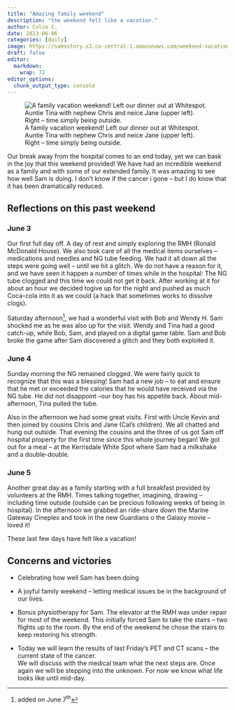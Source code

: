 ```yaml
---
title: "Amazing family weekend"
description: "the weekend felt like a vacation."
author: Colin C.
date: 2023-06-06
categories: [daily]
image: https://samsstory.s3.ca-central-1.amazonaws.com/weekend-vacation.jpg
draft: false
editor: 
  markdown: 
    wrap: 72
editor_options: 
  chunk_output_type: console
---
```


![A family vacation weekend! Left our dinner out at Whitespot. Auntie
Tina with nephew Chris and neice Jane (upper left). Right -- time simply
being
outside.](https://samsstory.s3.ca-central-1.amazonaws.com/weekend-vacation.jpg)

Our break away from the hospital comes to an end today, yet we can bask
in the joy that this weekend provided! We have had an incredible weekend
as a family and with some of our extended family. It was amazing to see
how well Sam is doing. I don't know if the cancer i gone -- but I do
know that it has been dramatically reduced.

## Reflections on this past weekend

### June 3

Our first full day off. A day of rest and simply exploring the RMH
(Ronald McDonald House). We also took care of all the medical items
ourselves -- medications and needles and NG tube feeding. We had it all
down all the steps were going well -- until we hit a glitch. We do not
have a reason for it, and we have seen it happen a number of times while
in the hospital: The NG tube clogged and this time we could not get it
back. After working at it for about an hour we decided togive up for the
night and pushed as much Coca-cola into it as we could (a hack that
sometimes works to dissolve clogs).

Saturday afternoon^[added on June 7^th^], we had a wonderful visit with Bob and Wendy H. Sam
shocked me as he was also up for the visit. Wendy and Tina had a good
catch-up, while Bob, Sam, and played on a digital game table. Sam and
Bob broke the game after Sam discovered a glitch and they both exploited
it.


### June 4

Sunday morning the NG remained clogged. We were fairly quick to
recognize that this was a blessing! Sam had a new job -- to eat and
ensure that he met or exceeded the calories that he would have received
via the NG tube. He did not disappoint --our boy has his appetite back.
About mid-afternoon, Tina pulled the tube.

Also in the afternoon we had some great visits. First with Uncle Kevin
and then joined by cousins Chris and Jane (Cal's children). We all
chatted and hung out outside. That evening the cousins and the three of
us got Sam off hospital property for the first time since this whole
journey began! We got out for a meal -- at the Kerrisdale White Spot
where Sam had a milkshake and a double-double.

### June 5

Another great day as a family starting with a full breakfast provided by
volunteers at the RMH. Times talking together, imagining, drawing --
including time outside (outside can be precious following weeks of being
in hospital). In the afternoon we grabbed an ride-share down the Marine
Gateway Cineplex and took in the new Guardians o the Galaxy movie --
loved it!

These last few days have felt like a vacation!

## Concerns and victories

-   Celebrating how well Sam has been doing

-   A joyful family weekend -- letting medical issues be in the
    background of our lives.

-   Bonus physiotherapy for Sam. The elevator at the RMH was under
    repair for most of the weekend. This initially forced Sam to take
    the stairs -- two flights up to the room. By the end of the weekend
    he chose the stairs to keep restoring his strength.

-   Today we will learn the results of last Friday's PET and CT scans --
    the current state of the cancer.\
    We will discuss with the medical team what the next steps are. Once
    again we will be stepping into the unknown. For now we know what
    life looks like until mid-day.
